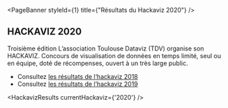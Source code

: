 
<PageBanner 
  styleId={1}
  title={"Résultats du Hackaviz 2020"}
/>

<section id="one">
<div className="inner">

# HACKAVIZ 2020
Troisième édition
L’association Toulouse Dataviz (TDV) organise son HACKAVIZ. Concours de visualisation de données en temps limité, seul ou en équipe, doté de récompenses, ouvert à un très large public.

- Consultez [les résultats de l‘hackaviz 2018](/hackaviz/2018-results)
- Consultez [les résultats de l’hackaviz 2019](/hackaviz/2019-results)

<HackavizResults
  currentHackaviz={'2020'}
/>

</div>
</section>